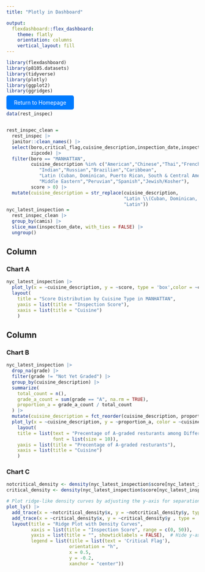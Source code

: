 ```yaml
---
title: "Plotly in Dashboard"

output: 
  flexdashboard::flex_dashboard:
    theme: flatly
    orientation: columns
    vertical_layout: fill
---
```


```r
library(flexdashboard)
library(p8105.datasets)
library(tidyverse)
library(plotly)
library(ggplot2)
library(ggridges)
```

<a href="https://veronical273.github.io/yunjialiu.github.io/index.html" style="padding: 10px 20px; background-color: #007bff; color: white; text-decoration: none; border-radius: 5px;">Return to Homepage</a>

```r
data(rest_inspec)


rest_inspec_clean = 
  rest_inspec |>
  janitor::clean_names() |>
  select(boro,critical_flag,cuisine_description,inspection_date,inspection_type,score,grade,camis,
         zipcode) |>
  filter(boro == "MANHATTAN",
         cuisine_description %in% c("American","Chinese","Thai","French","Italian","Japanese","Mexican",
            "Indian","Russian","Brazilian","Caribbean",
            "Latin (Cuban, Dominican, Puerto Rican, South & Central American)","Mediterranean",
            "Middle Eastern","Peruvian","Spanish","Jewish/Kosher"),
         score > 0) |>
  mutate(cuisine_description = str_replace(cuisine_description, 
                                           "Latin \\(Cuban, Dominican, Puerto Rican, South & Central American\\)", 
                                           "Latin"))
nyc_latest_inspection =
  rest_inspec_clean |>
  group_by(camis) |> 
  slice_max(inspection_date, with_ties = FALSE) |>
  ungroup()
```

Column {data-width=650}
-----------------------------------------------------------------------

### Chart A

```r
nyc_latest_inspection |>
  plot_ly(x = ~cuisine_description, y = ~score, type = 'box',color = ~cuisine_description,colors = "viridis") |>
  layout(
    title = "Score Distribution by Cuisine Type in MANHATTAN",
    yaxis = list(title = "Inspection Score"),
    xaxis = list(title = "Cuisine")
    )
```

Column {data-width=350}
-----------------------------------------------------------------------

### Chart B

```r
nyc_latest_inspection |>
  drop_na(grade) |>
  filter(grade != "Not Yet Graded") |>
  group_by(cuisine_description) |>  
  summarize(
    total_count = n(), 
    grade_a_count = sum(grade == "A", na.rm = TRUE), 
    proportion_a = grade_a_count / total_count
  ) |>
  mutate(cuisine_description = fct_reorder(cuisine_description, proportion_a)) |>
  plot_ly(x = ~cuisine_description, y = ~proportion_a, color = ~cuisine_description, type = "bar", colors = "viridis") |>
    layout(
    title = list(text = "Precentage of A-graded resturants among Different Cuisine in MANHATTAN",
                 font = list(size = 10)),
    yaxis = list(title = "Precentage of A-graded resturants"),
    xaxis = list(title = "Cuisine")
    )
```

### Chart C

```r
notcritical_density <- density(nyc_latest_inspection$score[nyc_latest_inspection$critical_flag == "Not Critical"])
critical_density <- density(nyc_latest_inspection$score[nyc_latest_inspection$critical_flag == "Critical"])

# Plot ridge-like density curves by adjusting the y-axis for separation
plot_ly() |>
  add_trace(x = ~notcritical_density$x, y = ~notcritical_density$y, type = 'scatter', mode = 'lines', name = 'Not Critical',fill = "tozeroy") |>
  add_trace(x = ~critical_density$x, y = ~critical_density$y , type = 'scatter', mode = 'lines', name = 'Critical',fill = "tozeroy") |>
  layout(title = "Ridge Plot with Density Curves",
         xaxis = list(title = "Inspection Score", range = c(0, 50)), 
         yaxis = list(title = "", showticklabels = FALSE),  # Hide y-axis labels for simplicity
         legend = list(title = list(text = 'Critical Flag'),
                       orientation = "h",
                       x = 0.5,
                       y = -0.2,
                       xanchor = "center"))
```


